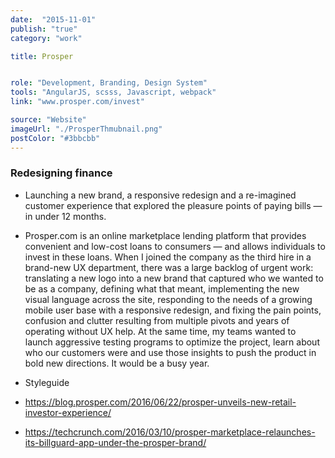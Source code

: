 ```yaml
---
date:  "2015-11-01"
publish: "true" 
category: "work"

title: Prosper


role: "Development, Branding, Design System"
tools: "AngularJS, scsss, Javascript, webpack"
link: "www.prosper.com/invest"

source: "Website"
imageUrl: "./ProsperThmubnail.png"
postColor: "#3bbcbb"
---
```



### Redesigning finance

- Launching a new brand, a responsive redesign and a re-imagined customer experience that explored the pleasure points of paying bills — in under 12 months.

- Prosper.com is an online marketplace lending platform that provides convenient and low-cost loans to consumers — and allows individuals to invest in these loans. When I joined the company as the third hire in a brand-new UX department, there was a large backlog of urgent work: translating a new logo into a new brand that captured who we wanted to be as a company, defining what that meant, implementing the new visual language across the site, responding to the needs of a growing mobile user base with a responsive redesign, and fixing the pain points, confusion and clutter resulting from multiple pivots and years of operating without UX help. At the same time, my teams wanted to launch aggressive testing programs to optimize the project, learn about who our customers were and use those insights to push the product in bold new directions. It would be a busy year.

- Styleguide

- https://blog.prosper.com/2016/06/22/prosper-unveils-new-retail-investor-experience/
- https://techcrunch.com/2016/03/10/prosper-marketplace-relaunches-its-billguard-app-under-the-prosper-brand/

<ImageWrap srcName="ProsperHeaderAndFooter" title="Prosper Header and Footer" />
<PhotoGallery variant="Prosper" title="Prosper"/>
<PhotoGallery variant="ProsperRegister" title="Prosper Registeration"/>
<PhotoGallery variant="ProsperSite" title="Prosper Site" columns={2}/>